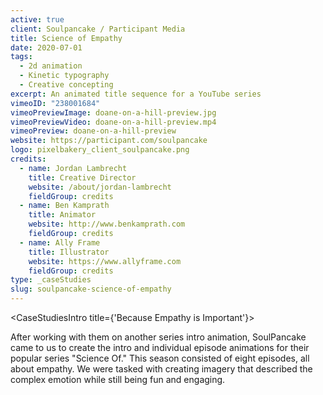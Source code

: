 ```yaml
---
active: true
client: Soulpancake / Participant Media
title: Science of Empathy
date: 2020-07-01
tags:
  - 2d animation
  - Kinetic typography
  - Creative concepting
excerpt: An animated title sequence for a YouTube series
vimeoID: "238001684"
vimeoPreviewImage: doane-on-a-hill-preview.jpg
vimeoPreviewVideo: doane-on-a-hill-preview.mp4
vimeoPreview: doane-on-a-hill-preview
website: https://participant.com/soulpancake
logo: pixelbakery_client_soulpancake.png
credits:
  - name: Jordan Lambrecht
    title: Creative Director
    website: /about/jordan-lambrecht
    fieldGroup: credits
  - name: Ben Kamprath
    title: Animator
    website: http://www.benkamprath.com
    fieldGroup: credits
  - name: Ally Frame
    title: Illustrator
    website: https://www.allyframe.com
    fieldGroup: credits
type: _caseStudies
slug: soulpancake-science-of-empathy
---
```


<CaseStudiesIntro title={'Because Empathy is Important'}>

After working with them on another series intro animation, SoulPancake came to us to create the intro and individual episode animations for their popular series "Science Of." This season consisted of eight episodes, all about empathy. We were tasked with creating imagery that described the complex emotion while still being fun and engaging.

</CaseStudiesIntro>

